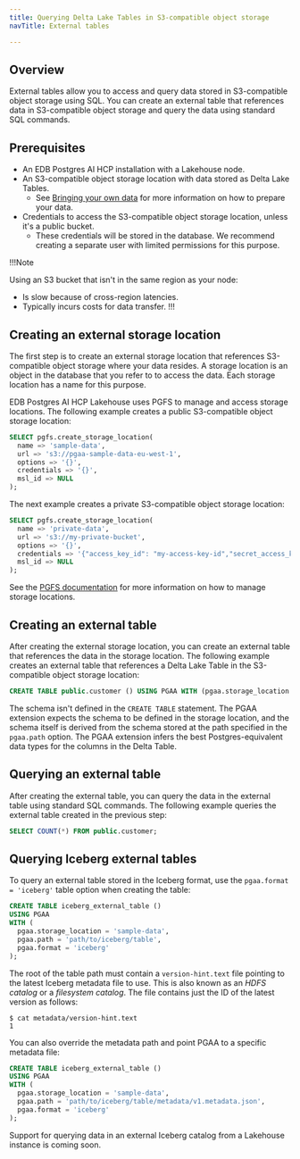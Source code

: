```yaml
---
title: Querying Delta Lake Tables in S3-compatible object storage
navTitle: External tables

---
```


## Overview

External tables allow you to access and query data stored in S3-compatible object storage using SQL. You can create an external table that references data in S3-compatible object storage and query the data using standard SQL commands.

## Prerequisites

-   An EDB Postgres AI HCP installation with a Lakehouse node.
-   An S3-compatible object storage location with data stored as Delta Lake Tables.
    -   See [Bringing your own data](reference/loadingdata.mdx) for more information on how to prepare your data.
-   Credentials to access the S3-compatible object storage location, unless it's a public bucket.
    -   These credentials will be stored in the database. We recommend creating a separate user with limited permissions for this purpose.

!!!Note

Using an S3 bucket that isn't in the same region as your node:

-   Is slow because of cross-region latencies.
-   Typically incurs costs for data transfer.
!!!

## Creating an external storage location

The first step is to create an external storage location that references S3-compatible object storage where your data resides. A storage location is an object in the database that you refer to to access the data. Each storage location has a name for this purpose.

EDB Postgres AI HCP Lakehouse uses PGFS to manage and access storage locations. The following example creates a public S3-compatible object storage location:

```sql
SELECT pgfs.create_storage_location(  
  name => 'sample-data',  
  url => 's3://pgaa-sample-data-eu-west-1',  
  options => '{}',  
  credentials => '{}',  
  msl_id => NULL  
);
```

The next example creates a private S3-compatible object storage location:

```sql
SELECT pgfs.create_storage_location(  
  name => 'private-data',  
  url => 's3://my-private-bucket',  
  options => '{}',  
  credentials => '{"access_key_id": "my-access-key-id","secret_access_key": "my-secret-access-key"}',  
  msl_id => NULL  
);
```

See the [PGFS documentation](https://www.enterprisedb.com/docs/edb-postgres-ai/ai-accelerator/pgfs/) for more information on how to manage storage locations.

## Creating an external table

After creating the external storage location, you can create an external table that references the data in the storage location.
The following example creates an external table that references a Delta Lake Table in the S3-compatible object storage location:

```sql
CREATE TABLE public.customer () USING PGAA WITH (pgaa.storage_location = 'sample-data', pgaa.path = 'tpch_sf_1/customer');
```

The schema isn't defined in the `CREATE TABLE` statement. The PGAA extension expects the schema to be defined in the storage location, and the schema itself is derived from the schema stored at the path specified in the `pgaa.path` option. The PGAA extension infers the best Postgres-equivalent data types for the columns in the Delta Table.

## Querying an external table

After creating the external table, you can query the data in the external table using standard SQL commands. The following example queries the external table created in the previous step:

```sql
SELECT COUNT(*) FROM public.customer;
```

## Querying Iceberg external tables

To query an external table stored in the Iceberg format, use the `pgaa.format = 'iceberg'` table option when creating the table:

```sql
CREATE TABLE iceberg_external_table ()  
USING PGAA  
WITH (  
  pgaa.storage_location = 'sample-data',  
  pgaa.path = 'path/to/iceberg/table',  
  pgaa.format = 'iceberg'  
);
```

The root of the table path must contain a `version-hint.text` file pointing to the latest Iceberg metadata file to use. This is also known as an *HDFS catalog* or a *filesystem catalog*. The file contains just the ID of the latest version as follows:

```shell
$ cat metadata/version-hint.text  
1  
```

You can also override the metadata path and point PGAA to a specific metadata file:

```sql
CREATE TABLE iceberg_external_table ()  
USING PGAA  
WITH (  
  pgaa.storage_location = 'sample-data',  
  pgaa.path = 'path/to/iceberg/table/metadata/v1.metadata.json',  
  pgaa.format = 'iceberg'  
);  
```

Support for querying data in an external Iceberg catalog from a Lakehouse instance is coming soon.
